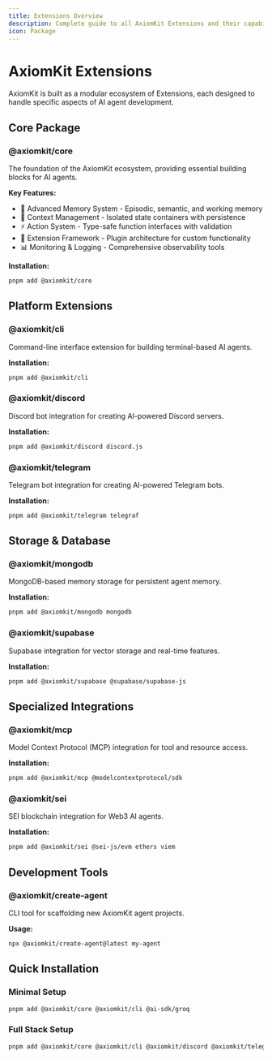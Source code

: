 ```yaml
---
title: Extensions Overview
description: Complete guide to all AxiomKit Extensions and their capabilities
icon: Package
---
```


# AxiomKit Extensions

AxiomKit is built as a modular ecosystem of Extensions, each designed to handle specific aspects of AI agent development.

## Core Package

### @axiomkit/core

The foundation of the AxiomKit ecosystem, providing essential building blocks for AI agents.

**Key Features:**
- 🧠 Advanced Memory System - Episodic, semantic, and working memory
- 🎯 Context Management - Isolated state containers with persistence
- ⚡ Action System - Type-safe function interfaces with validation
- 🔄 Extension Framework - Plugin architecture for custom functionality
- 📊 Monitoring & Logging - Comprehensive observability tools

**Installation:**
```bash
pnpm add @axiomkit/core
```

## Platform Extensions

### @axiomkit/cli

Command-line interface extension for building terminal-based AI agents.

**Installation:**
```bash
pnpm add @axiomkit/cli
```

### @axiomkit/discord

Discord bot integration for creating AI-powered Discord servers.

**Installation:**
```bash
pnpm add @axiomkit/discord discord.js
```

### @axiomkit/telegram

Telegram bot integration for creating AI-powered Telegram bots.

**Installation:**
```bash
pnpm add @axiomkit/telegram telegraf
```

## Storage & Database

### @axiomkit/mongodb

MongoDB-based memory storage for persistent agent memory.

**Installation:**
```bash
pnpm add @axiomkit/mongodb mongodb
```

### @axiomkit/supabase

Supabase integration for vector storage and real-time features.

**Installation:**
```bash
pnpm add @axiomkit/supabase @supabase/supabase-js
```

## Specialized Integrations

### @axiomkit/mcp

Model Context Protocol (MCP) integration for tool and resource access.

**Installation:**
```bash
pnpm add @axiomkit/mcp @modelcontextprotocol/sdk
```

### @axiomkit/sei

SEI blockchain integration for Web3 AI agents.

**Installation:**
```bash
pnpm add @axiomkit/sei @sei-js/evm ethers viem
```

## Development Tools

### @axiomkit/create-agent

CLI tool for scaffolding new AxiomKit agent projects.

**Usage:**
```bash
npx @axiomkit/create-agent@latest my-agent
```

## Quick Installation

### Minimal Setup
```bash
pnpm add @axiomkit/core @axiomkit/cli @ai-sdk/groq
```

### Full Stack Setup
```bash
pnpm add @axiomkit/core @axiomkit/cli @axiomkit/discord @axiomkit/telegram @axiomkit/mongodb @axiomkit/supabase @axiomkit/mcp @axiomkit/sei
```

